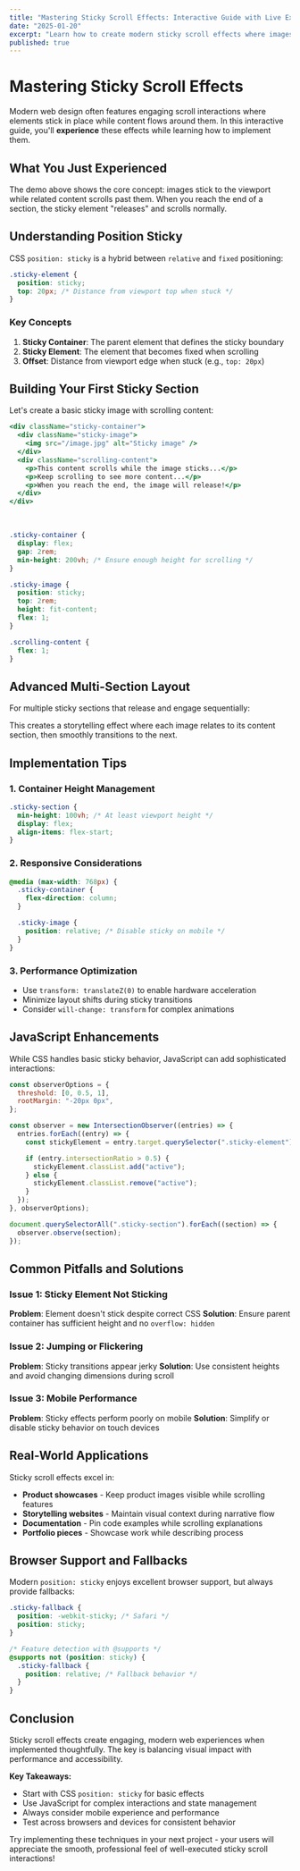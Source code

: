 ```yaml
---
title: "Mastering Sticky Scroll Effects: Interactive Guide with Live Examples"
date: "2025-01-20"
excerpt: "Learn how to create modern sticky scroll effects where images stick while content scrolls, then release at the perfect moment. Experience the techniques as you read!"
published: true
---
```


# Mastering Sticky Scroll Effects

Modern web design often features engaging scroll interactions where elements stick in place while content flows around them. In this interactive guide, you'll **experience** these effects while learning how to implement them.

<StickyScrollDemo />

## What You Just Experienced

The demo above shows the core concept: images stick to the viewport while related content scrolls past them. When you reach the end of a section, the sticky element "releases" and scrolls normally.

## Understanding Position Sticky

CSS `position: sticky` is a hybrid between `relative` and `fixed` positioning:

```css
.sticky-element {
  position: sticky;
  top: 20px; /* Distance from viewport top when stuck */
}
```

### Key Concepts

1. **Sticky Container**: The parent element that defines the sticky boundary
2. **Sticky Element**: The element that becomes fixed when scrolling
3. **Offset**: Distance from viewport edge when stuck (e.g., `top: 20px`)

## Building Your First Sticky Section

Let's create a basic sticky image with scrolling content:

```jsx
<div className="sticky-container">
  <div className="sticky-image">
    <img src="/image.jpg" alt="Sticky image" />
  </div>
  <div className="scrolling-content">
    <p>This content scrolls while the image sticks...</p>
    <p>Keep scrolling to see more content...</p>
    <p>When you reach the end, the image will release!</p>
  </div>
</div>
```

<br />

```css
.sticky-container {
  display: flex;
  gap: 2rem;
  min-height: 200vh; /* Ensure enough height for scrolling */
}

.sticky-image {
  position: sticky;
  top: 2rem;
  height: fit-content;
  flex: 1;
}

.scrolling-content {
  flex: 1;
}
```

<BasicStickyExample />

## Advanced Multi-Section Layout

For multiple sticky sections that release and engage sequentially:

<MultiStickyDemo />

This creates a storytelling effect where each image relates to its content section, then smoothly transitions to the next.

## Implementation Tips

### 1. Container Height Management

```css
.sticky-section {
  min-height: 100vh; /* At least viewport height */
  display: flex;
  align-items: flex-start;
}
```

### 2. Responsive Considerations

```css
@media (max-width: 768px) {
  .sticky-container {
    flex-direction: column;
  }

  .sticky-image {
    position: relative; /* Disable sticky on mobile */
  }
}
```

### 3. Performance Optimization

- Use `transform: translateZ(0)` to enable hardware acceleration
- Minimize layout shifts during sticky transitions
- Consider `will-change: transform` for complex animations

## JavaScript Enhancements

While CSS handles basic sticky behavior, JavaScript can add sophisticated interactions:

```javascript
const observerOptions = {
  threshold: [0, 0.5, 1],
  rootMargin: "-20px 0px",
};

const observer = new IntersectionObserver((entries) => {
  entries.forEach((entry) => {
    const stickyElement = entry.target.querySelector(".sticky-element");

    if (entry.intersectionRatio > 0.5) {
      stickyElement.classList.add("active");
    } else {
      stickyElement.classList.remove("active");
    }
  });
}, observerOptions);

document.querySelectorAll(".sticky-section").forEach((section) => {
  observer.observe(section);
});
```

<InteractiveStickyDemo />

## Common Pitfalls and Solutions

### Issue 1: Sticky Element Not Sticking

**Problem**: Element doesn't stick despite correct CSS
**Solution**: Ensure parent container has sufficient height and no `overflow: hidden`

### Issue 2: Jumping or Flickering

**Problem**: Sticky transitions appear jerky
**Solution**: Use consistent heights and avoid changing dimensions during scroll

### Issue 3: Mobile Performance

**Problem**: Sticky effects perform poorly on mobile
**Solution**: Simplify or disable sticky behavior on touch devices

## Real-World Applications

Sticky scroll effects excel in:

- **Product showcases** - Keep product images visible while scrolling features
- **Storytelling websites** - Maintain visual context during narrative flow
- **Documentation** - Pin code examples while scrolling explanations
- **Portfolio pieces** - Showcase work while describing process

## Browser Support and Fallbacks

Modern `position: sticky` enjoys excellent browser support, but always provide fallbacks:

```css
.sticky-fallback {
  position: -webkit-sticky; /* Safari */
  position: sticky;
}

/* Feature detection with @supports */
@supports not (position: sticky) {
  .sticky-fallback {
    position: relative; /* Fallback behavior */
  }
}
```

## Conclusion

Sticky scroll effects create engaging, modern web experiences when implemented thoughtfully. The key is balancing visual impact with performance and accessibility.

**Key Takeaways:**

- Start with CSS `position: sticky` for basic effects
- Use JavaScript for complex interactions and state management
- Always consider mobile experience and performance
- Test across browsers and devices for consistent behavior

Try implementing these techniques in your next project - your users will appreciate the smooth, professional feel of well-executed sticky scroll interactions!

<StickyScrollConclusion />
